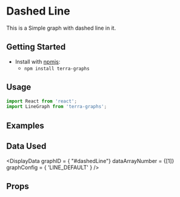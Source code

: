 
# Dashed Line
This is a Simple graph with dashed line in it.

## Getting Started

- Install with [npmjs](https://www.npmjs.com):
  - `npm install terra-graphs`

## Usage
```jsx
import React from 'react';
import LineGraph from 'terra-graphs';
```
## Examples
<LineGraph />

## Data Used
<DisplayData graphID = { "#dashedLine"} dataArrayNumber = {[1]} graphConfig = { 'LINE_DEFAULT' } />

## Props
<PropsTable />